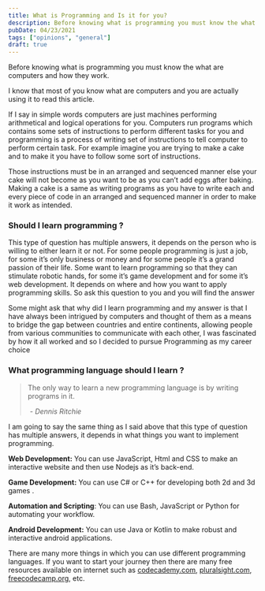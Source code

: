 ```yaml
---
title: What is Programming and Is it for you?
description: Before knowing what is programming you must know the what are computers and how they work.
pubDate: 04/23/2021
tags: ["opinions", "general"]
draft: true
---
```

Before knowing what is programming you must know the what are computers and how they work.

I know that most of you know what are computers and you are actually using it to read this article.

If I say in simple words computers are just machines performing arithmetical and logical operations for you. Computers run programs which contains some sets of instructions to perform different tasks for you and programming is a process of writing set of instructions to tell computer to perform certain task. For example imagine you are trying to make a cake and to make it you have to follow some sort of instructions.

Those instructions must be in an arranged and sequenced manner else your cake will not become as you want to be as you can’t add eggs after baking. Making a cake is a same as writing programs as you have to write each and every piece of code in an arranged and sequenced manner in order to make it work as intended.

### Should I learn programming ?

This type of question has multiple answers, it depends on the person who is willing to either learn it or not. For some people programming is just a job, for some it’s only business or money and for some people it’s a grand passion of their life. Some want to learn programming so that they can stimulate robotic hands, for some it’s game development and for some it’s web development. It depends on where and how you want to apply programming skills. So ask this question to you and you will find the answer

Some might ask that why did I learn programming and my answer is that I have always been intrigued by computers and thought of them as a means to bridge the gap between countries and entire continents, allowing people from various communities to communicate with each other, I was fascinated by how it all worked and so I decided to pursue Programming as my career choice

### What programming language should I learn ?


> The only way to learn a new programming language is by writing programs in it.
>
> <cite>- Dennis Ritchie</cite>

I am going to say the same thing as I said above that this type of question has multiple answers, it depends in what things you want to implement programming.

**Web Development:** You can use JavaScript, Html and CSS to make an interactive website and then use Nodejs as it’s back-end.

**Game Development:** You can use C# or C++ for developing both 2d and 3d games .

**Automation and Scripting**: You can use Bash, JavaScript or Python for automating your workflow.

**Android Development:** You can use Java or Kotlin to make robust and interactive android applications.

There are many more things in which you can use different programming languages. If you want to start your journey then there are many free resources available on internet such as [codecademy.com](http://codecademy.com), [pluralsight.com](http://pluralsight.com), [freecodecamp.org](http://freecodecamp.org), etc.
